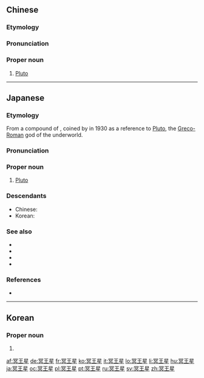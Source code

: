 ==Chinese==
{{zh-forms}}
{{wikipedia|lang=zh}}
{{wikipedia|lang=yue}}

===Etymology===
{{wasei kango|冥%王%星|^めい%おう%せい}}

===Pronunciation===
{{zh-pron
|m=Míngwángxīng
|c=ming4 wong4 sing1,ming5 wong4 sing1
|h=pfs=Mèn-vòng-sên
|md=Mìng-uòng-sĭng
|mn=xm,qz,tp:Bêng-ông-chhiⁿ/zz,kh:Bêng-ông-chheⁿ/twvt:Mî-ông-chhiⁿ/twvk:Mê-ông-chheⁿ
|cat=pn
}}

===Proper noun===
{{zh-propn}}

# {{lb|zh|astronomy}} [[Pluto]]

{{zh-cat|Dwarf planets of the Solar System}}

----

==Japanese==
{{ja-kanjitab|めい|おう|せい|yomi=o}}
{{wikipedia|lang=ja}}

===Etymology===
From a compound of {{compound|ja|冥王|tr1=Meiō|t1=[[king|King]] of the [[underworld|Underworld]]|tr2=sei|星|t2=[[star]]|sort=めいおうせい}}, coined by {{w|Hōei Nojiri}} in 1930 as a reference to [[Pluto]], the [[Greco-Roman]] god of the underworld.

===Pronunciation===
{{ja-pron|acc=h|acc2=3|y=ko|めいおうせい}}

===Proper noun===
{{ja-pos|めいおうせい|proper|hhira=めいわうせい}}

# {{lb|ja|astronomy|sort=めいおうせい}} [[Pluto]]

===Descendants===
* Chinese: {{zh-l|冥王星}}
* Korean: {{ko-l|^명왕성}}

===See also===
* {{list:dwarf planets of the Solar System/ja}}
* {{ja-r|プルートー|caps=y}}
* {{ja-r|天%王%星|^てん%のう%せい}}
* {{ja-r|海%王%星|^かい%おう%せい}}

===References===
* {{R:Shogakukan}}

{{topics|ja|Dwarf planets of the Solar System|sort=めいおうせい}}

----

==Korean==
{{ko-hanjatab}}

===Proper noun===
{{ko-noun|hangeul=명왕성|rv=Myeong-wangseong|y=Myeng.wangseng|mr=Myŏngwangsŏng}}

# {{hanja form of|명왕성|[[Pluto]]}}

[[af:冥王星]]
[[de:冥王星]]
[[fr:冥王星]]
[[ko:冥王星]]
[[it:冥王星]]
[[lo:冥王星]]
[[li:冥王星]]
[[hu:冥王星]]
[[ja:冥王星]]
[[oc:冥王星]]
[[pl:冥王星]]
[[pt:冥王星]]
[[ru:冥王星]]
[[sv:冥王星]]
[[zh:冥王星]]